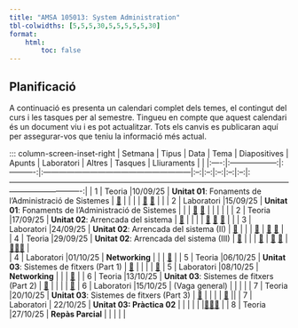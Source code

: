 ```yaml
---
title: "AMSA 105013: System Administration"
tbl-colwidths: [5,5,5,30,5,5,5,5,5,30]
format:
    html:
        toc: false
---
```


## Planificació

A continuació es presenta un calendari complet dels temes, el contingut del curs i les tasques per al semestre. Tingueu en compte que aquest calendari és un document viu i es pot actualitzar. Tots els canvis es publicaran aquí per assegurar-vos que teniu la informació més actual.

::: column-screen-inset-right
| Setmana | Tipus              | Data       | Tema                                                     | Diapositives | Apunts | Laboratori | Altres | Tasques | Lliuraments  |                                                                                                                                       |
|:----:|:------------------:|:----------:|:---------------------------------------------------------|:--:|:--:|:--:|:--:|:--:|:----------------------------------------------------------------------------------------------------------------------------------------:|
| 1    | Teoria             |10/09/25    | **Unitat 01**: Fonaments de l’Administració de Sistemes  | [📖](../slides/01-foundations-of-systems-administration.html#prepare){aria-label="Fonaments de l’Administració de Sistemes "}  |    |  |  |  [📝](../exercises/01-foundations-of-systems-administration/01-ex-week1.html#prepare) [📝](../exercises/01-foundations-of-systems-administration/02-ex-week1.html#prepare)      |                                                                                                                                          |
| 2 | Laboratori |15/09/25 | **Unitat 01**: Fonaments de l’Administració de Sistemes  |  |    | [🧪](/laboratories/01-foundations/01-aws-introduction.html#prepare) [🧪](/laboratories/01-foundations/02-aws-wordpress.html#prepare) |  |  |  |                                                                                                                                       |
| 2    | Teoria             |17/09/25    | **Unitat 02**: Arrencada del sistema                      | [📖](../slides/02-booting.html#prepare){aria-label="Arrencada del sistema "}  |    |  |  |  [📝](../exercises/02-booting/01-ex-week2.html#prepare) [📝](../exercises/02-booting/02-ex-week2.html#prepare) [📝](../exercises/02-booting/03-ex-week2.html#prepare)      |                                                                                                                                          |
| 3 | Laboratori |24/09/25 | **Unitat 02**: Arrencada del sistema (II) | [📖](../slides/02-booting-part2.html#prepare){aria-label="Arrencada del sistema "}  |    |  | [💬](https://github.com/amsa-gei-udl-2526-105013/course/issues/3) | [📝](../exercises/02-booting/04-ex-week3.html#prepare) [📝](../exercises/02-booting/05-ex-week3.html#prepare)     |   
| 4    | Teoria             |29/09/25    | **Unitat 02**: Arrencada del sistema (III)       | [📖](../slides/02-booting-part3.html#prepare)  |   |  | [💬](https://github.com/amsa-gei-udl-2526-105013/course/issues/3)  |    [📝](../exercises/02-booting/06-ex-week4.html#prepare) [📝](../exercises/02-booting/07-ex-week4.html#prepare)  |       [👩🏻‍💻](../projects/01-project/01-project.html#prepare) |    
| 4 | Laboratori |01/10/25 | **Networking**  |   |    | [🧪](/laboratories/02-network/01-aws-wordpress.html#prepare) |
| 5    | Teoria             |06/10/25    | **Unitat 03**: Sistemes de fitxers (Part 1)            | [📖](../slides/03-filesystem-part1.html#prepare){aria-label="Sistemes de fitxers (Part 1) "}  |    |  |  | [📝](../exercises/03-fs/08-ex-week5.qmd) 
| 5 | Laboratori |08/10/25 | **Networking**  |   |    | [🧪](/laboratories/02-network/01-aws-wordpress.html#prepare) |
| 6    | Teoria             |13/10/25    | **Unitat 03**: Sistemes de fitxers (Part 2)            | [📖](../slides/03-filesystem-part2.html#prepare){aria-label="Sistemes de fitxers (Part 2) "}  |    |  |  | [📝](../exercises/03-fs/09-ex-week6.qmd) 
| 6 | Laboratori |15/10/25 | (Vaga general)  |   |    | |
| 7   | Teoria             |20/10/25    | **Unitat 03**: Sistemes de fitxers (Part 3)            | [📖](../slides/03-filesystem-part3.html#prepare){aria-label="Sistemes de fitxers (Part 3) "}  |    |  |  | [📝](../exercises/03-fs/10-ex-week7.qmd) || 
| 7 | Laboratori | 22/10/25 | **Unitat 03: Pràctica 02**  |  | | | | |[👩🏻‍💻](../projects/02-project/02-project.html#prepare) |
| 8    | Teoria             |27/10/25    | **Repàs Parcial**      |  |    |  |  | 